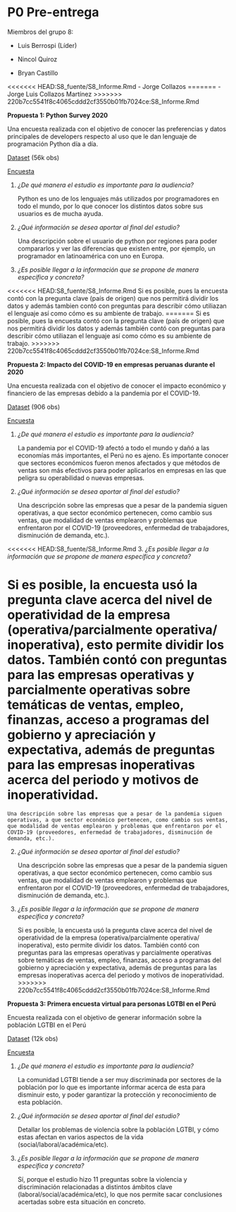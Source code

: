 # P0 Pre-entrega

Miembros del grupo 8:

-   Luis Berrospi (Líder)

-   Nincol Quiroz

-   Bryan Castillo

<<<<<<< HEAD:S8_fuente/S8_Informe.Rmd
-   Jorge Collazos
=======
-   Jorge Luis Collazos Martínez
>>>>>>> 220b7cc5541f8c4065cddd2cf3550b01fb7024ce:S8_Informe.Rmd

**Propuesta 1: Python Survey 2020**

Una encuesta realizada con el objetivo de conocer las preferencias y datos principales de developers respecto al uso que le dan lenguaje de programación Python día a día.

[Dataset](https://drive.google.com/file/d/1_ZN-MC8m13aGO5usPjiJ-7L5Vqht9IXe/view?usp=sharing) (56k obs)

[Encuesta](https://drive.google.com/file/d/1lrixRB9dC8_VoHXoL6UA8OYNHMfLyzAh/view?usp=sharing)

1.  *¿De qué manera el estudio es importante para la audiencia?*

    Python es uno de los lenguajes más utilizados por programadores en todo el mundo, por lo que conocer los distintos datos sobre sus usuarios es de mucha ayuda.

2.  *¿Qué información se desea aportar al final del estudio?*

    Una descripción sobre el usuario de python por regiones para poder compararlos y ver las diferencias que existen entre, por ejemplo, un programador en latinoamérica con uno en Europa.

3.  *¿Es posible llegar a la información que se propone de manera específica y concreta?*

<<<<<<< HEAD:S8_fuente/S8_Informe.Rmd
    Si es posible, pues la encuesta contó con la pregunta clave (país de origen) que nos permitirá dividir los datos y además tambien contó con preguntas para describir cómo utiliazan el lenguaje así como cómo es su ambiente de trabajo.
=======
    Si es posible, pues la encuesta contó con la pregunta clave (país de origen) que nos permitirá dividir los datos y además también contó con preguntas para describir cómo utiliazan el lenguaje así como cómo es su ambiente de trabajo.
>>>>>>> 220b7cc5541f8c4065cddd2cf3550b01fb7024ce:S8_Informe.Rmd

**Propuesta 2: Impacto del COVID-19 en empresas peruanas durante el 2020**

Una encuesta realizada con el objetivo de conocer el impacto económico y financiero de las empresas debido a la pandemia por el COVID-19.

[Dataset](https://drive.google.com/file/d/1b05KRyGtVwAQVlD7q1uly9O9oT4Wu4-X/view?usp=sharing) (906 obs)

[Encuesta](iinei.inei.gob.pe/microdatos/Detalle_Encuesta.asp?CU=19558&CodEncuesta=729&CodModulo=1586&NombreEncuesta=ENCUESTA+DE+OPINI�N+SOBRE+EL+IMPACTO+DEL+COVID-19+EN+LAS+EMPRESAS&NombreModulo=ENCUESTA+COVID_19)

1.  *¿De qué manera el estudio es importante para la audiencia? * 

    La pandemia por el COVID-19 afectó a todo el mundo y dañó a las economías más importantes, el Perú no es ajeno. Es importante conocer que sectores económicos fueron menos afectados y que métodos de ventas son más efectivos para poder aplicarlos en empresas en las que peligra su operabilidad o nuevas empresas.
2.  *¿Qué información se desea aportar al final del estudio? *  

    Una descripción sobre las empresas que a pesar de la pandemia siguen operativas, a que sector económico pertenecen, como cambio sus ventas, que modalidad de ventas emplearon y problemas que enfrentaron por el COVID-19 (proveedores, enfermedad de trabajadores, disminución de demanda, etc.).   

<<<<<<< HEAD:S8_fuente/S8_Informe.Rmd
3.  *¿Es posible llegar a la información que se propone de manera específica y concreta? * 

    Si es posible, la encuesta usó la pregunta clave acerca del nivel de operatividad de la empresa (operativa/parcialmente operativa/ inoperativa), esto permite dividir los datos. También contó con preguntas para las empresas operativas y parcialmente operativas sobre temáticas de ventas, empleo, finanzas, acceso a programas del gobierno y apreciación y expectativa, además de preguntas para las empresas inoperativas acerca del periodo y motivos de inoperatividad.
=======
    Una descripción sobre las empresas que a pesar de la pandemia siguen operativas, a que sector económico pertenecen, como cambio sus ventas, que modalidad de ventas emplearon y problemas que enfrentaron por el COVID-19 (proveedores, enfermedad de trabajadores, disminución de demanda, etc.).  

2.  *¿Qué información se desea aportar al final del estudio?*

    Una descripción sobre las empresas que a pesar de la pandemia siguen operativas, a que sector económico pertenecen, como cambio sus ventas, que modalidad de ventas emplearon y problemas que enfrentaron por el COVID-19 (proveedores, enfermedad de trabajadores, disminución de demanda, etc.).  

3.  *¿Es posible llegar a la información que se propone de manera específica y concreta?*

     Si es posible, la encuesta usó la pregunta clave acerca del nivel de operatividad de la empresa (operativa/parcialmente operativa/ inoperativa), esto permite dividir los datos. También contó con preguntas para las empresas operativas y parcialmente operativas sobre temáticas de ventas, empleo, finanzas, acceso a programas del gobierno y apreciación y expectativa, además de preguntas para las empresas inoperativas acerca del periodo y motivos de inoperatividad.
>>>>>>> 220b7cc5541f8c4065cddd2cf3550b01fb7024ce:S8_Informe.Rmd

**Propuesta 3: Primera encuesta virtual para personas LGTBI en el Perú**

Encuesta realizada con el objetivo de generar información sobre la población LGTBI en el Perú

[Dataset](https://drive.google.com/file/d/1x37QNp3044JQJk3SODoqji7QXVwzMQom/view?usp=sharing) (12k obs)

[Encuesta](iinei.inei.gob.pe/microdatos/Detalle_Encuesta.asp?CU=19558&CodEncuesta=602&CodModulo=1287&NombreEncuesta=Primera+Encuesta+Virtual+para+Personas+LGBTI+en+el+Per�&NombreModulo=LGBTI)

1.  *¿De qué manera el estudio es importante para la audiencia?*

    La comunidad LGTBI tiende a ser muy discriminada por sectores de la población por lo que es importante informar acerca de esta para disminuir esto, y poder garantizar la protección y reconocimiento de esta población.

2.  *¿Qué información se desea aportar al final del estudio?*

    Detallar los problemas de violencia sobre la población LGTBI, y cómo estas afectan en varios aspectos de la vida (social/laboral/académica/etc).

3.  *¿Es posible llegar a la información que se propone de manera específica y concreta?*

    Sí, porque el estudio hizo 11 preguntas sobre la violencia y discriminación relacionadas a distintos ámbitos clave (laboral/social/académica/etc), lo que nos permite sacar conclusiones acertadas sobre esta situación en concreto.
